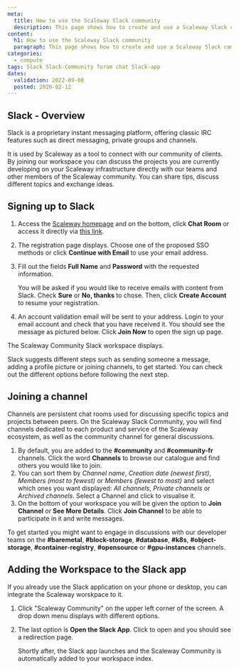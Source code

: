 ```yaml
---
meta:
  title: How to use the Scaleway Slack community
  description: This page shows how to create and use a Scaleway Slack community account.
content:
  h1: How to use the Scaleway Slack community
  paragraph: This page shows how to create and use a Scaleway Slack community account.
categories:
  - compute
tags: Slack Slack-Community forum chat Slack-app
dates:
  validation: 2022-09-08
  posted: 2020-02-12
---
```


## Slack - Overview

Slack is a proprietary instant messaging platform, offering classic IRC features such as direct messaging, private groups and channels.

It is used by Scaleway as a tool to connect with our community of clients. By joining our workspace you can discuss the projects you are currently developing on your Scaleway infrastructure directly with our teams and other members of the Scaleway community. You can share tips, discuss different topics and exchange ideas.

## Signing up to Slack

1. Access the [Scaleway homepage](https://www.scaleway.com/en/) and on the bottom, click **Chat Room** or access it directly via [this link](https://slack.scaleway.com/).
    <Lightbox src="scaleway-slack-on-the-scaleway-page.webp" alt="" />
2. The registration page displays. Choose one of the proposed SSO methods or click **Continue with Email** to use your email address.
    <Lightbox src="scaleway-slack-login.webp" alt="" />
3. Fill out the fields **Full Name** and **Password** with the requested information.

    You will be asked if you would like to receive emails with content from Slack. Check
    **Sure** or **No, thanks** to chose. Then, click **Create Account** to resume
    your registration.

    <Lightbox src="scaleway-sign-up-to-scaleway-slack-workspace.webp" alt="" />
4. An account validation email will be sent to your address. Login to your email account and check that you have received it. You should see the message as pictured below. Click **Join Now** to open the sign up page.
    <Lightbox src="scaleway-slack-invitation-e-mail.webp" alt="" />

The Scaleway Community Slack workspace displays.

<Lightbox src="scaleway-scaleway-slack-community-workspace.webp" alt="" />

Slack suggests different steps such as sending someone a message, adding a profile picture or joining channels, to get started. You can check out the different options before following the next step.

## Joining a channel

Channels are persistent chat rooms used for discussing specific topics and projects between peers. On the Scaleway Slack Community, you will find channels dedicated to each product and service of the Scaleway ecosystem, as well as the community channel for general discussions.

<Lightbox src="scaleway-list-of-scaleway-community-slack-channels.webp" alt="" />

1. By default, you are added to the **#community** and **#community-fr** channels. Click the word **Channels** to browse our catalogue and find others you would like to join.
2. You can sort them by _Channel name_, _Creation date (newest first)_, _Members (most to fewest)_ or _Members (fewest to most)_ and select which ones you want displayed: _All channels_, _Private channels_ or _Archived channels_. Select a Channel and click to visualise it.
3. On the bottom of your workspace you will be given the option to **Join Channel** or **See More Details**. Click **Join Channel** to be able to participate in it and write messages.
    <Lightbox src="scaleway-join-channel-or-see-more-details.webp" alt="" />

To get started you might want to engage in discussions with our developer teams on the **#baremetal**, **#block-storage**, **#database**, **#k8s**, **#object-storage**, **#container-registry**, **#opensource** or **#gpu-instances** channels.

## Adding the Workspace to the Slack app

If you already use the Slack application on your phone or desktop, you can integrate the Scaleway worskpace to it.

1. Click "Scaleway Community" on the upper left corner of the screen. A drop down menu displays with different options.
    <Lightbox src="scaleway-open-the-slack-app.webp" alt="" />
2. The last option is **Open the Slack App**. Click to open and you should see a redirection page.

    Shortly after, the Slack app launches and the Scaleway Community is automatically added to your workspace index.

    <Lightbox src="scaleway-scaleway-worskpace-on-the-slack-app.webp" alt="" />
